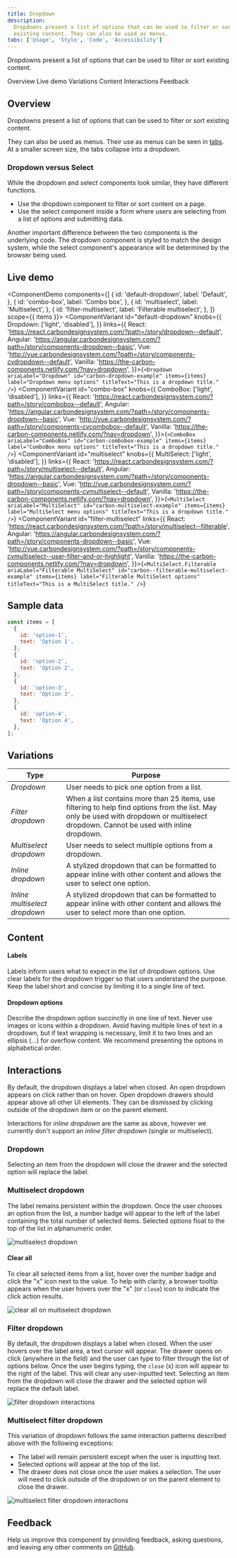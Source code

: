 ```yaml
---
title: Dropdown
description:
  Dropdowns present a list of options that can be used to filter or sort
  existing content. They can also be used as menus.
tabs: ['Usage', 'Style', 'Code', 'Accessibility']
---
```


<PageDescription>

Dropdowns present a list of options that can be used to filter or sort existing
content.

</PageDescription>

<AnchorLinks>

<AnchorLink>Overview</AnchorLink>
<AnchorLink>Live demo</AnchorLink>
<AnchorLink>Variations</AnchorLink>
<AnchorLink>Content</AnchorLink>
<AnchorLink>Interactions</AnchorLink>
<AnchorLink>Feedback</AnchorLink>

</AnchorLinks>


## Overview

Dropdowns present a list of options that can be used to filter or sort existing content.

They can also be used as menus. Their use as menus can be seen in [tabs](/components/tabs/usage). At a smaller screen size, the tabs collapse into a dropdown.

### Dropdown versus Select

While the dropdown and select components look similar, they have different functions.

- Use the dropdown component to filter or sort content on a page.
- Use the select component inside a form where users are selecting from a list of options and submitting data.

Another important difference between the two components is the underlying code. The dropdown component is styled to match the design system, while the select component's appearance will be determined by the browser being used.

## Live demo

<ComponentDemo
  components={[
    {
      id: 'default-dropdown',
      label: 'Default',
    },
    {
      id: 'combo-box',
      label: 'Combo box',
    },
    {
      id: 'multiselect',
      label: 'Multiselect',
    },
    {
      id: 'filter-multiselect',
      label: 'Filterable multiselect',
    },
  ]}
  scope={{ items }}>
  <ComponentVariant
    id="default-dropdown"
    knobs={{
      Dropdown: ['light', 'disabled'],
    }}
    links={{
      React:
        'https://react.carbondesignsystem.com/?path=/story/dropdown--default',
      Angular:
        'https://angular.carbondesignsystem.com/?path=/story/components-dropdown--basic',
      Vue:
        'http://vue.carbondesignsystem.com/?path=/story/components-cvdropdown--default',
      Vanilla: 'https://the-carbon-components.netlify.com/?nav=dropdown',
    }}>{`
    <Dropdown
      ariaLabel="Dropdown"
      id="carbon-dropdown-example"
      items={items}
      label="Dropdown menu options"
      titleText="This is a dropdown title."
    />
  `}</ComponentVariant>
  <ComponentVariant
    id="combo-box"
    knobs={{
      ComboBox: ['light', 'disabled'],
    }}
    links={{
      React:
        'https://react.carbondesignsystem.com/?path=/story/combobox--default',
      Angular:
        'https://angular.carbondesignsystem.com/?path=/story/components-dropdown--basic',
      Vue:
        'http://vue.carbondesignsystem.com/?path=/story/components-cvcombobox--default',
      Vanilla: 'https://the-carbon-components.netlify.com/?nav=dropdown',
    }}>{`
    <ComboBox
      ariaLabel="ComboBox"
      id="carbon-combobox-example"
      items={items}
      label="ComboBox menu options"
      titleText="This is a dropdown title."
    />
  `}</ComponentVariant>
  <ComponentVariant
    id="multiselect"
    knobs={{
      MultiSelect: ['light', 'disabled'],
    }}
    links={{
      React:
        'https://react.carbondesignsystem.com/?path=/story/multiselect--default',
      Angular:
        'https://angular.carbondesignsystem.com/?path=/story/components-dropdown--basic',
      Vue:
        'http://vue.carbondesignsystem.com/?path=/story/components-cvmultiselect--default',
      Vanilla: 'https://the-carbon-components.netlify.com/?nav=dropdown',
    }}>{`
    <MultiSelect
      ariaLabel="MultiSelect"
      id="carbon-multiselect-example"
      items={items}
      label="MultiSelect menu options"
      titleText="This is a dropdown title."
    />
  `}</ComponentVariant>
  <ComponentVariant
    id="filter-multiselect"
    links={{
      React:
        'https://react.carbondesignsystem.com/?path=/story/multiselect--filterable',
      Angular:
        'https://angular.carbondesignsystem.com/?path=/story/components-dropdown--basic',
      Vue:
        'http://vue.carbondesignsystem.com/?path=/story/components-cvmultiselect--user-filter-and-or-highlight',
      Vanilla: 'https://the-carbon-components.netlify.com/?nav=dropdown',
    }}>{`
    <MultiSelect.Filterable
      ariaLabel="Filterable MultiSelect"
      id="carbon--filterable-multiselect-example"
      items={items}
      label="Filterable MultiSelect options"
      titleText="This is a MultiSelect title."
    />
 `}</ComponentVariant>
</ComponentDemo>

## Sample data

```javascript
const items = [
  {
    id: 'option-1',
    text: 'Option 1',
  },
  {
    id: 'option-2',
    text: 'Option 2',
  },
  {
    id: 'option-3',
    text: 'Option 3',
  },
  {
    id: 'option-4',
    text: 'Option 4',
  },
];
```

## Variations

| Type                          | Purpose                                                                                                                                                                                 |
| ----------------------------- | --------------------------------------------------------------------------------------------------------------------------------------------------------------------------------------- |
| _Dropdown_                    | User needs to pick one option from a list.                                                                                                                                              |
| _Filter dropdown_             | When a list contains more than 25 items, use filtering to help find options from the list. May only be used with dropdown or multiselect dropdown. Cannot be used with inline dropdown. |
| _Multiselect dropdown_        | User needs to select multiple options from a dropdown.                                                                                                                                  |
| _Inline dropdown_             | A stylized dropdown that can be formatted to appear inline with other content and allows the user to select one option.                                                                 |
| _Inline multiselect dropdown_ | A stylized dropdown that can be formatted to appear inline with other content and allows the user to select more than one option.                                                       |

## Content

#### Labels

Labels inform users what to expect in the list of dropdown options. Use clear
labels for the dropdown trigger so that users understand the purpose. Keep the
label short and concise by limiting it to a single line of text.

#### Dropdown options

Describe the dropdown option succinctly in one line of text. Never use images or
icons within a dropdown. Avoid having multiple lines of text in a dropdown, but
if text wrapping is necessary, limit it to two lines and an ellipsis (...) for
overflow content. We recommend presenting the options in alphabetical order.

## Interactions

By default, the dropdown displays a label when closed. An open dropdown appears
on click rather than on hover. Open dropdown drawers should appear above all
other UI elements. They can be dismissed by clicking outside of the dropdown
item or on the parent element.

Interactions for _inline dropdown_ are the same as above, however we currently
don't support an _inline filter dropdown_ (single or multiselect).

### Dropdown

Selecting an item from the dropdown will close the drawer and the selected
option will replace the label.

### Multiselect dropdown

The label remains persistent within the dropdown. Once the user chooses an
option from the list, a number badge will appear to the left of the label
containing the total number of selected items. Selected options float to the top
of the list in alphanumeric order.

<Row>
<Column colLg={8}>

![multiselect dropdown](images/dropdown-usage-1.png)

</Column>
</Row>

#### Clear all

To clear all selected items from a list, hover over the number badge and click
the "x" icon next to the value. To help with clarity, a browser tooltip appears
when the user hovers over the "x" (or `close`) icon to indicate the click action
results.

<Row>
<Column colLg={8}>

![clear all on multiselect dropdown](images/dropdown-usage-2.png)

</Column>
</Row>

### Filter dropdown

By default, the dropdown displays a label when closed. When the user hovers over
the label area, a text cursor will appear. The drawer opens on click (anywhere
in the field) and the user can type to filter through the list of options below.
Once the user begins typing, the `close` (x) icon will appear to the right of
the label. This will clear any user-inputted text. Selecting an item from the
dropdown will close the drawer and the selected option will replace the default
label.

<Row>
<Column colLg={8}>

![filter dropdown interactions](images/dropdown-usage-3.png)

</Column>
</Row>

### Multiselect filter dropdown

This variation of dropdown follows the same interaction patterns described above
with the following exceptions:

- The label will remain persistent except when the user is inputting text.
- Selected options will appear at the top of the list.
- The drawer does not close once the user makes a selection. The user will need
  to click outside of the dropdown or on the parent element to close the drawer.

<Row>
<Column colLg={8}>

![multiselect filter dropdown interactions](images/dropdown-usage-4.png)

</Column>
</Row>

## Feedback

Help us improve this component by providing feedback, asking questions, and
leaving any other comments on
[GitHub](https://github.com/carbon-design-system/carbon-website/issues/new?assignees=&labels=feedback&template=feedback.md).
